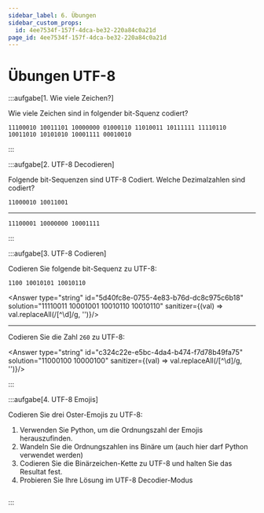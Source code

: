 ```yaml
---
sidebar_label: 6. Übungen
sidebar_custom_props:
  id: 4ee7534f-157f-4dca-be32-220a84c0a21d
page_id: 4ee7534f-157f-4dca-be32-220a84c0a21d
---
```



# Übungen UTF-8

:::aufgabe[1. Wie viele Zeichen?]
<Answer type="state" id="9665d009-7956-49f0-a1ff-1a86a486e215" />

Wie viele Zeichen sind in folgender bit-Squenz codiert?

```
11100010 10011101 10000000 01000110 11010011 10111111 11110110 10011010 10101010 10001111 00010010
```

<Answer type="string" id="e2835c91-5519-4aaa-b28f-08d83e37c5e6" solution="5"/>

:::

:::aufgabe[2. UTF-8 Decodieren]
<Answer type="state" id="c53ca7b3-9dca-48c7-8ec5-be327e8cbefe" />

Folgende bit-Sequenzen sind UTF-8 Codiert. Welche Dezimalzahlen sind codiert?

```
11000010 10011001
```
<Answer type="string" id="4ced8d67-dfd8-4d8b-98c8-691303bc8b34" solution="153"/>

---

```
11100001 10000000 10001111
```

<Answer type="string" id="a5def7c0-be31-442a-ad2b-b48acc9fce13" solution="4111"/>

:::


:::aufgabe[3. UTF-8 Codieren]
<Answer type="state" id="ae7ba638-f91a-4172-9cef-d136f55884cb" />

Codieren Sie folgende bit-Sequenz zu UTF-8:

```
1100 10010101 10010110
```

<Answer type="string" id="5d40fc8e-0755-4e83-b76d-dc8c975c6b18" solution="11110011 10001001 10010110 10010110" sanitizer={(val) => val.replaceAll(/[^\d]/g, '')}/>

---

Codieren Sie die Zahl `260` zu UTF-8:

<Answer type="string" id="c324c22e-e5bc-4da4-b474-f7d78b49fa75" solution="11000100 10000100" sanitizer={(val) => val.replaceAll(/[^\d]/g, '')}/>

:::


:::aufgabe[4. UTF-8 Emojis]
<Answer type="state" id="2185d615-a040-453f-98f9-2478e36c64eb" />

Codieren Sie drei Oster-Emojis zu UTF-8:
1. Verwenden Sie Python, um die Ordnungszahl der Emojis herauszufinden.
2. Wandeln Sie die Ordnungszahlen ins Binäre um (auch hier darf Python verwendet werden)
3. Codieren Sie die Binärzeichen-Kette zu UTF-8 und halten Sie das Resultat fest.
4. Probieren Sie Ihre Lösung im UTF-8 Decodier-Modus

```py live_py id=fdc14c44-1f31-4860-a5aa-45d6f388e74b
```

<Answer type="text" id="2b1328f4-1eb0-4576-a3c4-9f862fce568d" default="🐇" />

<BinDecoder />

:::

